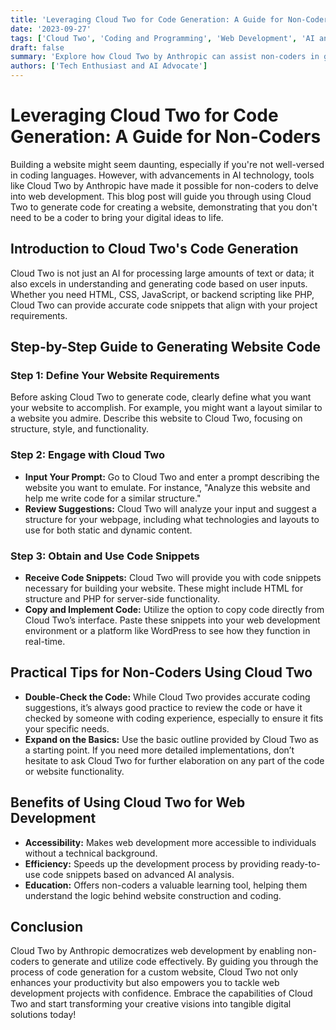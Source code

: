 ```yaml
---
title: 'Leveraging Cloud Two for Code Generation: A Guide for Non-Coders'
date: '2023-09-27'
tags: ['Cloud Two', 'Coding and Programming', 'Web Development', 'AI and Technology']
draft: false
summary: 'Explore how Cloud Two by Anthropic can assist non-coders in generating code for web development projects. This guide demonstrates how to use Cloud Two to create website code effectively, even without prior coding knowledge.'
authors: ['Tech Enthusiast and AI Advocate']
---
```


# Leveraging Cloud Two for Code Generation: A Guide for Non-Coders

Building a website might seem daunting, especially if you're not well-versed in coding languages. However, with advancements in AI technology, tools like Cloud Two by Anthropic have made it possible for non-coders to delve into web development. This blog post will guide you through using Cloud Two to generate code for creating a website, demonstrating that you don't need to be a coder to bring your digital ideas to life.

## Introduction to Cloud Two's Code Generation

Cloud Two is not just an AI for processing large amounts of text or data; it also excels in understanding and generating code based on user inputs. Whether you need HTML, CSS, JavaScript, or backend scripting like PHP, Cloud Two can provide accurate code snippets that align with your project requirements.

## Step-by-Step Guide to Generating Website Code

### Step 1: Define Your Website Requirements

Before asking Cloud Two to generate code, clearly define what you want your website to accomplish. For example, you might want a layout similar to a website you admire. Describe this website to Cloud Two, focusing on structure, style, and functionality.

### Step 2: Engage with Cloud Two

- **Input Your Prompt:** Go to Cloud Two and enter a prompt describing the website you want to emulate. For instance, "Analyze this website and help me write code for a similar structure."
- **Review Suggestions:** Cloud Two will analyze your input and suggest a structure for your webpage, including what technologies and layouts to use for both static and dynamic content.

### Step 3: Obtain and Use Code Snippets

- **Receive Code Snippets:** Cloud Two will provide you with code snippets necessary for building your website. These might include HTML for structure and PHP for server-side functionality.
- **Copy and Implement Code:** Utilize the option to copy code directly from Cloud Two’s interface. Paste these snippets into your web development environment or a platform like WordPress to see how they function in real-time.

## Practical Tips for Non-Coders Using Cloud Two

- **Double-Check the Code:** While Cloud Two provides accurate coding suggestions, it’s always good practice to review the code or have it checked by someone with coding experience, especially to ensure it fits your specific needs.
- **Expand on the Basics:** Use the basic outline provided by Cloud Two as a starting point. If you need more detailed implementations, don’t hesitate to ask Cloud Two for further elaboration on any part of the code or website functionality.

## Benefits of Using Cloud Two for Web Development

- **Accessibility:** Makes web development more accessible to individuals without a technical background.
- **Efficiency:** Speeds up the development process by providing ready-to-use code snippets based on advanced AI analysis.
- **Education:** Offers non-coders a valuable learning tool, helping them understand the logic behind website construction and coding.

## Conclusion

Cloud Two by Anthropic democratizes web development by enabling non-coders to generate and utilize code effectively. By guiding you through the process of code generation for a custom website, Cloud Two not only enhances your productivity but also empowers you to tackle web development projects with confidence. Embrace the capabilities of Cloud Two and start transforming your creative visions into tangible digital solutions today!

